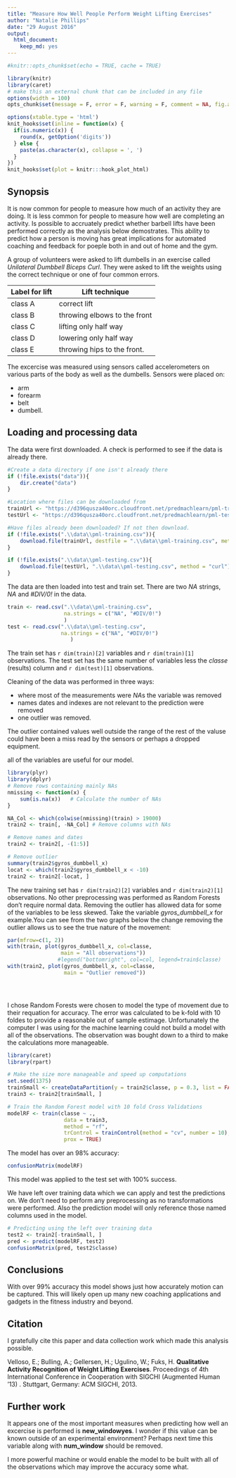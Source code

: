 ```yaml
---
title: "Measure How Well People Perform Weight Lifting Exercises"
author: "Natalie Phillips"
date: "29 August 2016"
output: 
  html_document: 
    keep_md: yes
---
```


```r
#knitr::opts_chunk$set(echo = TRUE, cache = TRUE)
```

```r
library(knitr)
library(caret)
# make this an external chunk that can be included in any file
options(width = 100)
opts_chunk$set(message = F, error = F, warning = F, comment = NA, fig.align = 'center', dpi = 100, cache=TRUE,tidy = F, cache.path = '.cache/', fig.path = 'fig/')

options(xtable.type = 'html')
knit_hooks$set(inline = function(x) {
  if(is.numeric(x)) {
    round(x, getOption('digits'))
  } else {
    paste(as.character(x), collapse = ', ')
  }
})
knit_hooks$set(plot = knitr:::hook_plot_html)
```

## Synopsis

It is now common for people to measure how much of an activity they are doing.
It is less common for people to measure how well are completing an activity.
Is possible to accruately predict whether barbell lifts have been performed 
correctly as the analysis below demostrates. This ability to predict how a person
is moving has great implications for automated coaching and feedback for poeple
both in and out of home and the gym.

A group of volunteers were asked to lift dumbells in an exercise called *Unilateral Dumbbell Biceps Curl*. They were asked to lift the weights using the correct technique or
one of four common errors.

Label for lift     |   Lift technique
-----------      |   --------------
class A         |   correct lift
class B         |   throwing elbows to the front
class C         |   lifting only half way
class D         |   lowering only half way
class E         |   throwing hips to the front.

The excercise was measured using sensors called accelerometers on various parts of the body as well 
as the dumbells. Sensors were placed on:

* arm
* forearm
* belt
* dumbell.

## Loading and processing data

The data were first downloaded. A check is performed to see if the data is already there.

```r
#Create a data directory if one isn't already there
if (!file.exists("data")){
    dir.create("data")
}

#Location where files can be downloaded from
trainUrl <- "https://d396qusza40orc.cloudfront.net/predmachlearn/pml-training.csv"
testUrl <- "https://d396qusza40orc.cloudfront.net/predmachlearn/pml-testing.csv"

#Have files already been downloaded? If not then download.
if (!file.exists(".\\data\\pml-training.csv")){
    download.file(trainUrl, destfile = ".\\data\\pml-training.csv", method = "curl")
}

if (!file.exists(".\\data\\pml-testing.csv")){
    download.file(testUrl, ".\\data\\pml-testing.csv", method = "curl")
}

```

The data are then loaded into test and train set. There are two *NA* strings, *NA* and *#DIV/0!* in the data.

```r
train <- read.csv(".\\data\\pml-training.csv",
                  na.strings = c("NA", "#DIV/0!")
                  )
test <- read.csv(".\\data\\pml-testing.csv",
                 na.strings = c("NA", "#DIV/0!")
                    )
```

The train set has `r dim(train)[2]` variables and `r dim(train)[1]` observations. The test set has the same number of variables less the *classe* (results) column and `r dim(test)[1]` observations.

Cleaning of the data was performed in three ways:

* where most of the measurements were $NA$s the variable was removed
* names dates and indexes are not relevant to the prediction were removed
* one outlier was removed.

The outlier contained values well outside the range of the rest of the valuse could have been a miss read by the sensors or perhaps a dropped equipment.



all of the variables are useful for our model.
```r
library(plyr)
library(dplyr)
# Remove rows containing mainly NAs
nmissing <- function(x) {
    sum(is.na(x))   # Calculate the number of NAs
}

NA_Col <- which(colwise(nmissing)(train) > 19000)
train2 <- train[, -NA_Col] # Remove columns with NAs

# Remove names and dates
train2 <- train2[, -(1:5)]

# Remove outlier
summary(train2$gyros_dumbbell_x)
locat <- which(train2$gyros_dumbbell_x < -10)
train2 <- train2[-locat, ]
```

The new training set has `r dim(train2)[2]` variables and `r dim(train2)[1]` observations. No other preprocessing was performed as Random Forests don't require normal data. Removing the outlier has allowed data for some of the variables to be less skewed. Take the variable *gyros_dumbbell_x* for example.You can see from the two graphs below the change removing the outlier allows us to see the true nature of the movement:

```r
par(mfrow=c(1, 2))
with(train, plot(gyros_dumbbell_x, col=classe,
                 main = "All observations"))
                #legend("bottomright", col=col, legend=train$classe)
with(train2, plot(gyros_dumbbell_x, col=classe,
                  main = "Outlier removed"))


    

```

I chose Random Forests were chosen to model the type of movement due to their requation for accuracy. The error was calculated to be k-fold with 10 foldes to provide a reasonable out of sample estimage. Unfortunately the computer I was using for the machine learning could not build a model with all of the observations. The observation was bought down to a third to make the calculations more manageable. 

```r
library(caret)
library(rpart)

# Make the size more manageable and speed up computations
set.seed(1375)
trainSmall <- createDataPartition(y = train2$classe, p = 0.3, list = FALSE)
train3 <- train2[trainSmall, ]

# Train the Random Forest model with 10 fold Cross Validations 
modelRF <- train(classe ~ .,
                  data = train3,
                  method = "rf",
                  trControl = trainControl(method = "cv", number = 10),
                  prox = TRUE)
```

The model has over an 98% accuracy:
```r
confusionMatrix(modelRF)
```

This model was applied to the test set with 100% success.

We have left over training data which we can apply and test the predictions on. We don't need to perform any preprocessing as no transformations were performed. Also the prediction model will only reference those named columns used in the model.

```r
# Predicting using the left over training data
test2 <- train2[-trainSmall, ]
pred <- predict(modelRF, test2)
confusionMatrix(pred, test2$classe)
```

## Conclusions
With over 99% accuracy this model shows just how accurately motion can be captured. This will likely open  up many new coaching applications and gadgets in the fitness industry and beyond.



## Citation

I gratefully cite this paper and data collection work which made this analysis possible.

Velloso, E.; Bulling, A.; Gellersen, H.; Ugulino, W.; Fuks, H. **Qualitative Activity Recognition of Weight Lifting Exercises**. Proceedings of 4th International Conference in Cooperation with SIGCHI (Augmented Human '13) . Stuttgart, Germany: ACM SIGCHI, 2013.

## Further work
It appears one of the most important measures when predicting how well an excercise
is performed is **new_windowyes**. I wonder if this value can be known outside of
an experimental environment? Perhaps next time this variable along with **num_window**
should be removed.

I more powerful machine or would enable the model to be built with all of the observations which may improve the accuracy some what.

